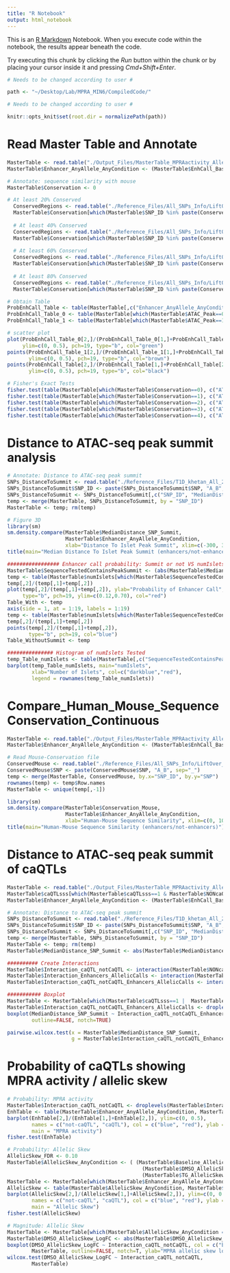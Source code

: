 ```yaml
---
title: "R Notebook"
output: html_notebook
---
```


This is an [R Markdown](http://rmarkdown.rstudio.com) Notebook. When you execute code within the notebook, the results appear beneath the code. 

Try executing this chunk by clicking the *Run* button within the chunk or by placing your cursor inside it and pressing *Cmd+Shift+Enter*. 

```r
# Needs to be changed according to user #

path <- "~/Desktop/Lab/MPRA_MIN6/CompiledCode/"

# Needs to be changed according to user #
```


```r
knitr::opts_knit$set(root.dir = normalizePath(path)) 
```


# Read Master Table and Annotate
```r
MasterTable <- read.table("./Output_Files/MasterTable_MPRAactivity_AllelicSkew_AllConditions.txt", header = T)
MasterTable$Enhancer_AnyAllele_AnyCondition <- (MasterTable$EnhCall_Baseline_REF==1 | MasterTable$EnhCall_Baseline_ALT==1 | MasterTable$EnhCall_DMSO_REF==1 | MasterTable$EnhCall_DMSO_ALT==1 | MasterTable$EnhCall_TG_REF==1 | MasterTable$EnhCall_TG_ALT==1)*1

# Annotate: sequence similarity with mouse
MasterTable$Conservation <- 0

# At least 20% Conserved
  ConservedRegions <- read.table("./Reference_Files/All_SNPs_Info/LiftOver_MammalianSpecies/Human_to_Mouse/MPRA_Loci_hg19_to_mm9_Mapped_.20_Multiple.bed", header=F)[,4]
  MasterTable$Conservation[which(MasterTable$SNP_ID %in% paste(ConservedRegions, "A_B", sep="_"))] <- 1
  
  # At least 40% Conserved
  ConservedRegions <- read.table("./Reference_Files/All_SNPs_Info/LiftOver_MammalianSpecies/Human_to_Mouse/MPRA_Loci_hg19_to_mm9_Mapped_.40_Multiple.bed", header=F)[,4]
  MasterTable$Conservation[which(MasterTable$SNP_ID %in% paste(ConservedRegions, "A_B", sep="_"))] <- 2
  
  # At least 60% Conserved
  ConservedRegions <- read.table("./Reference_Files/All_SNPs_Info/LiftOver_MammalianSpecies/Human_to_Mouse/MPRA_Loci_hg19_to_mm9_Mapped_.60_Multiple.bed", header=F)[,4]
  MasterTable$Conservation[which(MasterTable$SNP_ID %in% paste(ConservedRegions, "A_B", sep="_"))] <- 3
  
  # At least 80% Conserved
  ConservedRegions <- read.table("./Reference_Files/All_SNPs_Info/LiftOver_MammalianSpecies/Human_to_Mouse/MPRA_Loci_hg19_to_mm9_Mapped_.80_Multiple.bed", header=F)[,4]
  MasterTable$Conservation[which(MasterTable$SNP_ID %in% paste(ConservedRegions, "A_B", sep="_"))] <- 4 

# Obtain Table
ProbEnhCall_Table <- table(MasterTable[,c("Enhancer_AnyAllele_AnyCondition", "Conservation")])
ProbEnhCall_Table_0 <- table(MasterTable[which(MasterTable$ATAC_Peak==0),c("Enhancer_AnyAllele_AnyCondition", "Conservation")])
ProbEnhCall_Table_1 <- table(MasterTable[which(MasterTable$ATAC_Peak==1),c("Enhancer_AnyAllele_AnyCondition", "Conservation")])

# scatter plot
plot(ProbEnhCall_Table_0[2,]/(ProbEnhCall_Table_0[1,]+ProbEnhCall_Table_0[2,]), xlab="Sequence Conservation", ylab="Probability of enhancer call", 
     ylim=c(0, 0.5), pch=19, type="b", col="green")
points(ProbEnhCall_Table_1[2,]/(ProbEnhCall_Table_1[1,]+ProbEnhCall_Table_1[2,]), 
       ylim=c(0, 0.5), pch=19, type="b", col="brown")
points(ProbEnhCall_Table[2,]/(ProbEnhCall_Table[1,]+ProbEnhCall_Table[2,]), 
       ylim=c(0, 0.5), pch=19, type="b", col="black")

# Fisher's Exact Tests
fisher.test(table(MasterTable[which(MasterTable$Conservation==0), c("ATAC_Peak", "Enhancer_AnyAllele_AnyCondition")]))
fisher.test(table(MasterTable[which(MasterTable$Conservation==1), c("ATAC_Peak", "Enhancer_AnyAllele_AnyCondition")]))
fisher.test(table(MasterTable[which(MasterTable$Conservation==2), c("ATAC_Peak", "Enhancer_AnyAllele_AnyCondition")]))
fisher.test(table(MasterTable[which(MasterTable$Conservation==3), c("ATAC_Peak", "Enhancer_AnyAllele_AnyCondition")]))
fisher.test(table(MasterTable[which(MasterTable$Conservation==4), c("ATAC_Peak", "Enhancer_AnyAllele_AnyCondition")]))
```

# Distance to ATAC-seq peak summit analysis
```r
# Annotate: Distance to ATAC-seq peak summit
SNPs_DistanceToSummit <- read.table("./Reference_Files/T1D_khetan_All_20180111.asi.probes.Sequence.SnpID.CHR.START_DistanceToSummit_ConsensusPeakCoordinates.txt", header = T)
SNPs_DistanceToSummit$SNP_ID <- paste(SNPs_DistanceToSummit$SNP, "A_B", sep = "_")
SNPs_DistanceToSummit <- SNPs_DistanceToSummit[,c("SNP_ID", "MedianDistance_SNP_Summit", "numIslets")]
temp <- merge(MasterTable, SNPs_DistanceToSummit, by = "SNP_ID")
MasterTable <- temp; rm(temp)

# Figure 3D
library(sm)
sm.density.compare(MasterTable$MedianDistance_SNP_Summit, 
                   MasterTable$Enhancer_AnyAllele_AnyCondition,
                   xlab="Distance To Islet Peak Summit", xlim=c(-300, 300), model="equal")
title(main="Median Distance To Islet Peak Summit (enhancers/not-enhancers)")

################# Enhancer call probability: Summit or not VS numIslets: Figure 3E
MasterTable$SequenceTestedContainsPeakSummit <- (abs(MasterTable$MedianDistance_SNP_Summit)<100)*1
temp <- table(MasterTable$numIslets[which(MasterTable$SequenceTestedContainsPeakSummit==1)], MasterTable$Enhancer_AnyAllele_AnyCondition[which(MasterTable$SequenceTestedContainsPeakSummit==1)])
temp[,2]/(temp[,1]+temp[,2])
plot(temp[,2]/(temp[,1]+temp[,2]), ylab="Probability of Enhancer Call", xlim = c(1,19),
     type="b", pch=19, ylim=c(0.12,0.70), col="red")
Table_With <- temp
axis(side = 1, at = 1:19, labels = 1:19)
temp <- table(MasterTable$numIslets[which(MasterTable$SequenceTestedContainsPeakSummit==0)], MasterTable$Enhancer_AnyAllele_AnyCondition[which(MasterTable$SequenceTestedContainsPeakSummit==0)])
temp[,2]/(temp[,1]+temp[,2])
points(temp[,2]/(temp[,1]+temp[,2]), 
       type="b", pch=19, col="blue")
Table_WithoutSummit <- temp

############### Histogram of numIslets Tested
temp_Table_numIslets <- table(MasterTable[,c("SequenceTestedContainsPeakSummit", "numIslets")])
barplot(temp_Table_numIslets, main="numIslets",
        xlab="Number of Islets", col=c("darkblue","red"),
        legend = rownames(temp_Table_numIslets))
```


# Compare_Human_Mouse_SequenceConservation_Continuous
```r
MasterTable <- read.table("./Output_Files/MasterTable_MPRAactivity_AllelicSkew_AllConditions.txt", header = T)
MasterTable$Enhancer_AnyAllele_AnyCondition <- (MasterTable$EnhCall_Baseline_REF==1 | MasterTable$EnhCall_Baseline_ALT==1 | MasterTable$EnhCall_DMSO_REF==1 | MasterTable$EnhCall_DMSO_ALT==1 | MasterTable$EnhCall_TG_REF==1 | MasterTable$EnhCall_TG_ALT==1)*1

# Read Mouse-Conservation file
ConservedMouse <- read.table("./Reference_Files/All_SNPs_Info/LiftOver_MammalianSpecies/Human_to_Mouse/MPRA_Loci_Conservation_Mouse.bed", header=T)
ConservedMouse$SNP <- paste(ConservedMouse$SNP, "A_B", sep="_")
temp <- merge(MasterTable, ConservedMouse, by.x="SNP_ID", by.y="SNP")
rownames(temp) <- temp$Row.names
MasterTable <- unique(temp[,-1])

library(sm)
sm.density.compare(MasterTable$Conservation_Mouse, 
                   MasterTable$Enhancer_AnyAllele_AnyCondition,
                   xlab="Human-Mouse Sequence Similarity", xlim=c(0, 100), model="equal")
title(main="Human-Mouse Sequence Similarity (enhancers/not-enhancers)")

```


# Distance to ATAC-seq peak summit of caQTLs
```r
MasterTable <- read.table("./Output_Files/MasterTable_MPRAactivity_AllelicSkew_AllConditions.txt", header = T)
MasterTable$caQTLsss[which(MasterTable$caQTLsss==1 & MasterTable$NONcaQTs==1)] <- 0
MasterTable$Enhancer_AnyAllele_AnyCondition <- (MasterTable$EnhCall_Baseline_REF==1 | MasterTable$EnhCall_Baseline_ALT==1 | MasterTable$EnhCall_DMSO_REF==1 | MasterTable$EnhCall_DMSO_ALT==1 | MasterTable$EnhCall_TG_REF==1 | MasterTable$EnhCall_TG_ALT==1)*1

# Annotate: Distance to ATAC-seq peak summit
SNPs_DistanceToSummit <- read.table("./Reference_Files/T1D_khetan_All_20180111.asi.probes.Sequence.SnpID.CHR.START_DistanceToSummit_ConsensusPeakCoordinates.txt", header = T)
SNPs_DistanceToSummit$SNP_ID <- paste(SNPs_DistanceToSummit$SNP, "A_B", sep = "_")
SNPs_DistanceToSummit <- SNPs_DistanceToSummit[,c("SNP_ID", "MedianDistance_SNP_Summit", "numIslets")]
temp <- merge(MasterTable, SNPs_DistanceToSummit, by = "SNP_ID")
MasterTable <- temp; rm(temp)
MasterTable$MedianDistance_SNP_Summit <- abs(MasterTable$MedianDistance_SNP_Summit)

########## Create Interactions
MasterTable$Interaction_caQTL_notCaQTL <- interaction(MasterTable$NONcaQTs, MasterTable$caQTLsss)
MasterTable$Interaction_Enhancers_AllelicCalls <- interaction(MasterTable$Enhancer_AnyAllele_AnyCondition)
MasterTable$Interaction_caQTL_notCaQTL_Enhancers_AllelicCalls <- interaction(MasterTable$Interaction_caQTL_notCaQTL, MasterTable$Interaction_Enhancers_AllelicCalls)

########### Boxplot
MasterTable <- MasterTable[which(MasterTable$caQTLsss==1 |  MasterTable$NONcaQTs==1),]
MasterTable$Interaction_caQTL_notCaQTL_Enhancers_AllelicCalls <- droplevels(MasterTable$Interaction_caQTL_notCaQTL_Enhancers_AllelicCalls)
boxplot(MedianDistance_SNP_Summit ~ Interaction_caQTL_notCaQTL_Enhancers_AllelicCalls, data=MasterTable, 
        outline=FALSE, notch=TRUE)

pairwise.wilcox.test(x = MasterTable$MedianDistance_SNP_Summit, 
                     g = MasterTable$Interaction_caQTL_notCaQTL_Enhancers_AllelicCalls, p.adjust.method="bonferroni")
```

# Probability of caQTLs showing MPRA activity / allelic skew 
```r
# Probability: MPRA activity
MasterTable$Interaction_caQTL_notCaQTL <- droplevels(MasterTable$Interaction_caQTL_notCaQTL)
EnhTable <- table(MasterTable$Enhancer_AnyAllele_AnyCondition, MasterTable$Interaction_caQTL_notCaQTL)
barplot(EnhTable[2,]/(EnhTable[1,]+EnhTable[2,]), ylim=c(0, 0.5),
        names = c("not-caQTL", "caQTL"), col = c("blue", "red"), ylab = "Probability of MPRA activity",
        main = "MPRA activity")
fisher.test(EnhTable)

# Probability: Allelic Skew
AllelicSkew_FDR <- 0.10
MasterTable$AllelicSkew_AnyCondition <- ( (MasterTable$Baseline_AllelicSkew_p.adj < AllelicSkew_FDR & MasterTable$Baseline_AllelicSkew_p.adj >0) | 
                                            (MasterTable$DMSO_AllelicSkew_p.adj < AllelicSkew_FDR & MasterTable$DMSO_AllelicSkew_p.adj > 0) | 
                                            (MasterTable$TG_AllelicSkew_p.adj < AllelicSkew_FDR & MasterTable$TG_AllelicSkew_p.adj > 0) )*1
MasterTable <- MasterTable[which(MasterTable$Enhancer_AnyAllele_AnyCondition==1),]
AllelicSkew <- table(MasterTable$AllelicSkew_AnyCondition, MasterTable$Interaction_caQTL_notCaQTL)
barplot(AllelicSkew[2,]/(AllelicSkew[1,]+AllelicSkew[2,]), ylim=c(0, 0.5),
        names = c("not-caQTL", "caQTL"), col = c("blue", "red"), ylab = "Allelic Skew",
        main = "Allelic Skew")
fisher.test(AllelicSkew)

# Magnitude: Allelic Skew
MasterTable <- MasterTable[which(MasterTable$AllelicSkew_AnyCondition == 1),]
MasterTable$DMSO_AllelicSkew_LogFC <- abs(MasterTable$DMSO_AllelicSkew_LogFC)
boxplot(DMSO_AllelicSkew_LogFC ~ Interaction_caQTL_notCaQTL, col = c("blue", "red"), 
        MasterTable, outline=FALSE, notch=T, ylab="MPRA allelic skew logFC", names = c("not-caQTL", "caQTL"))
wilcox.test(DMSO_AllelicSkew_LogFC ~ Interaction_caQTL_notCaQTL,
        MasterTable)

```



